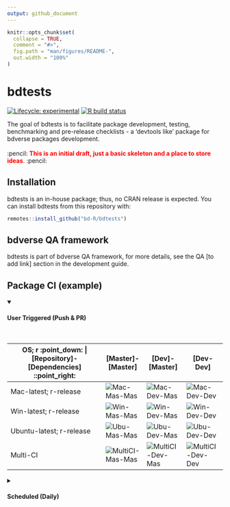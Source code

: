 ```yaml
---
output: github_document
---
```


<!-- README.md is generated from README.Rmd. Please edit that file -->

```r
knitr::opts_chunk$set(
  collapse = TRUE,
  comment = "#>",
  fig.path = "man/figures/README-",
  out.width = "100%"
)
```

# bdtests

<!-- badges: start -->
[![Lifecycle: experimental](https://img.shields.io/badge/lifecycle-experimental-orange.svg)](https://www.tidyverse.org/lifecycle/#experimental)
[![R build status](https://github.com/bd-R/bdtests/workflows/R-CMD-check/badge.svg)](https://github.com/bd-R/bdtests/actions)
<!-- badges: end -->

The goal of bdtests is to facilitate package development, testing, benchmarking and pre-release checklists - a 'devtools like' package for bdverse packages development. \
\
:pencil: <span style="color: red;">**This is an initial draft, just a basic skeleton and a place to store ideas**.</span> :pencil:

## Installation
bdtests is an in-house package; thus, no CRAN release is expected.
You can install bdtests from this repository with:

``` r
remotes::install_github("bd-R/bdtests")
```

## bdverse QA framework

bdtests is part of bdverse QA framework, for more details, see the QA  [to add link] section in the development guide.


## Package CI (example)


<details open>
<summary><h4>User Triggered (Push & PR)</h4></summary>
<br>

| OS; r :point_down: \| [Repository]-[Dependencies] ::point_right: | [Master]-[Master] | [Dev]-[Master]| [Dev-Dev] | 
|-------|---|---|---|
| Mac-latest; r-release |![Mac-Mas-Mas](https://github.com/sunn-e/bddummy/workflows/Mac-Mas-Mas/badge.svg?branch=master)|![Mac-Dev-Mas](https://github.com/sunn-e/bddummy/workflows/Mac-Dev-Mas/badge.svg?branch=dev) |![Mac-Dev-Dev](https://github.com/sunn-e/bddummy/workflows/Mac-Dev-Dev/badge.svg?branch=dev) |
| Win-latest; r-release |![Win-Mas-Mas](https://github.com/sunn-e/bddummy/workflows/Win-Mas-Mas/badge.svg?branch=master)|![Win-Dev-Mas](https://github.com/sunn-e/bddummy/workflows/Win-Dev-Mas/badge.svg)|![Win-Dev-Dev](https://github.com/sunn-e/bddummy/workflows/Win-Dev-Dev/badge.svg)|
| Ubuntu-latest; r-release |![Ubu-Mas-Mas](https://github.com/sunn-e/bddummy/workflows/Ubu-Mas-Mas/badge.svg)|![Ubu-Dev-Mas](https://github.com/sunn-e/bddummy/workflows/Ubu-Dev-Mas/badge.svg?branch=dev)|![Ubu-Dev-Dev](https://github.com/sunn-e/bddummy/workflows/Ubu-Dev-Dev/badge.svg?branch=dev)|
| Multi-CI |![MultiCI-Mas-Mas](https://github.com/sunn-e/bddummy/workflows/Multi-CI-tic-Mas-Mas/badge.svg)|![MultiCI-Dev-Mas](https://github.com/sunn-e/bddummy/workflows/Multi-CI-tic-Dev-Mas/badge.svg?branch=dev)|![MultiCI-Dev-Dev](https://github.com/sunn-e/bddummy/workflows/Multi-CI-tidyverse-Mas-Mas/badge.svg?branch=master)|

</details>


<details>
<summary><h4>Scheduled (Daily)</h4></summary>
<br>

| OS; r :point_down: \| [Repository]-[Dependencies] ::point_right: | [Master]-[Master] | [Dev]-[Master]| [Dev-Dev] | 
|------------|---|---|---|
| Mac-latest; r-release |![Mac-Mas-Mas](https://github.com/sunn-e/bddummy/workflows/Mac-Mas-Mas/badge.svg?branch=master)|![Mac-Dev-Mas](https://github.com/sunn-e/bddummy/workflows/Mac-Dev-Mas/badge.svg?branch=dev) |![Mac-Dev-Dev](https://github.com/sunn-e/bddummy/workflows/Mac-Dev-Dev/badge.svg?branch=dev) |
| Win-latest; r-release |![Win-Mas-Mas](https://github.com/sunn-e/bddummy/workflows/Win-Mas-Mas/badge.svg?branch=master)|![Win-Dev-Mas](https://github.com/sunn-e/bddummy/workflows/Win-Dev-Mas/badge.svg)|![Win-Dev-Dev](https://github.com/sunn-e/bddummy/workflows/Win-Dev-Dev/badge.svg)|
| Ubuntu-latest; r-release |![Ubu-Mas-Mas](https://github.com/sunn-e/bddummy/workflows/Ubu-Mas-Mas/badge.svg)|![Ubu-Dev-Mas](https://github.com/sunn-e/bddummy/workflows/Ubu-Dev-Mas/badge.svg?branch=dev)|![Ubu-Dev-Dev](https://github.com/sunn-e/bddummy/workflows/Ubu-Dev-Dev/badge.svg?branch=dev)|
| Multi-CI |![MultiCI-Mas-Mas](https://github.com/sunn-e/bddummy/workflows/Multi-CI-tic-Mas-Mas/badge.svg)|![MultiCI-Dev-Mas](https://github.com/sunn-e/bddummy/workflows/Multi-CI-tic-Dev-Mas/badge.svg?branch=dev)|![MultiCI-Dev-Dev](https://github.com/sunn-e/bddummy/workflows/Multi-CI-tidyverse-Mas-Mas/badge.svg?branch=master)|

</details>